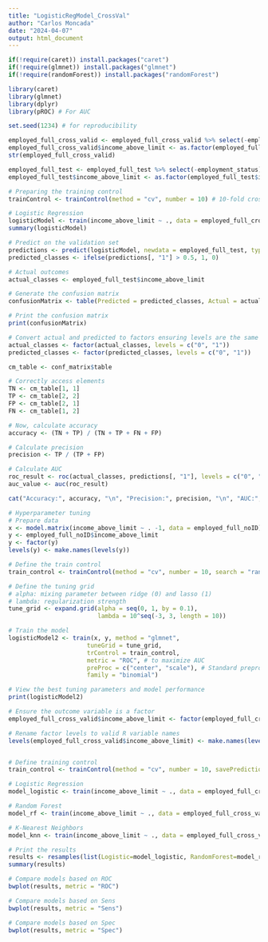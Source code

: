 ```yaml
---
title: "LogisticRegModel_CrossVal"
author: "Carlos Moncada"
date: "2024-04-07"
output: html_document
---
```


```r
if(!require(caret)) install.packages("caret")
if(!require(glmnet)) install.packages("glmnet")
if(!require(randomForest)) install.packages("randomForest")
```

```r
library(caret)
library(glmnet)
library(dplyr)
library(pROC) # For AUC

set.seed(1234) # for reproducibility
```

```r
employed_full_cross_valid <- employed_full_cross_valid %>% select(-employment_status)
employed_full_cross_valid$income_above_limit <- as.factor(employed_full_cross_valid$income_above_limit)
str(employed_full_cross_valid)

employed_full_test <- employed_full_test %>% select(-employment_status)
employed_full_test$income_above_limit <- as.factor(employed_full_test$income_above_limit)

```

```r
# Preparing the training control
trainControl <- trainControl(method = "cv", number = 10) # 10-fold cross-validation

# Logistic Regression
logisticModel <- train(income_above_limit ~ ., data = employed_full_cross_valid, method = "glm", family = "binomial", trControl = trainControl)
summary(logisticModel)
```

```r
# Predict on the validation set
predictions <- predict(logisticModel, newdata = employed_full_test, type = "prob")
predicted_classes <- ifelse(predictions[, "1"] > 0.5, 1, 0)

# Actual outcomes
actual_classes <- employed_full_test$income_above_limit

# Generate the confusion matrix
confusionMatrix <- table(Predicted = predicted_classes, Actual = actual_classes)

# Print the confusion matrix
print(confusionMatrix)
```

```r
# Convert actual and predicted to factors ensuring levels are the same for accurate comparison
actual_classes <- factor(actual_classes, levels = c("0", "1"))
predicted_classes <- factor(predicted_classes, levels = c("0", "1"))

cm_table <- conf_matrix$table

# Correctly access elements
TN <- cm_table[1, 1]
TP <- cm_table[2, 2]
FP <- cm_table[2, 1]
FN <- cm_table[1, 2]

# Now, calculate accuracy
accuracy <- (TN + TP) / (TN + TP + FN + FP)

# Calculate precision
precision <- TP / (TP + FP)

# Calculate AUC
roc_result <- roc(actual_classes, predictions[, "1"], levels = c("0", "1"))
auc_value <- auc(roc_result)

cat("Accuracy:", accuracy, "\n", "Precision:", precision, "\n", "AUC:", auc_value, "\n")

```

```r
# Hyperparameter tuning
# Prepare data
x <- model.matrix(income_above_limit ~ . -1, data = employed_full_noID) # -1 to omit intercept
y <- employed_full_noID$income_above_limit
y <- factor(y)
levels(y) <- make.names(levels(y))

# Define the train control
train_control <- trainControl(method = "cv", number = 10, search = "random", classProbs = TRUE, summaryFunction = twoClassSummary) 

# Define the tuning grid
# alpha: mixing parameter between ridge (0) and lasso (1)
# lambda: regularization strength
tune_grid <- expand.grid(alpha = seq(0, 1, by = 0.1),
                         lambda = 10^seq(-3, 3, length = 10))

# Train the model
logisticModel2 <- train(x, y, method = "glmnet",
                      tuneGrid = tune_grid,
                      trControl = train_control,
                      metric = "ROC", # to maximize AUC
                      preProc = c("center", "scale"), # Standard preprocessing
                      family = "binomial")

# View the best tuning parameters and model performance
print(logisticModel2)

```

```r
# Ensure the outcome variable is a factor
employed_full_cross_valid$income_above_limit <- factor(employed_full_cross_valid$income_above_limit)

# Rename factor levels to valid R variable names
levels(employed_full_cross_valid$income_above_limit) <- make.names(levels(employed_full_cross_valid$income_above_limit), unique = TRUE)


# Define training control
train_control <- trainControl(method = "cv", number = 10, savePredictions = "final", classProbs = TRUE, summaryFunction = twoClassSummary)

# Logistic Regression
model_logistic <- train(income_above_limit ~ ., data = employed_full_cross_valid, method = "glm", family = "binomial", trControl = train_control, metric = "ROC")

# Random Forest
model_rf <- train(income_above_limit ~ ., data = employed_full_cross_valid, method = "rf", trControl = train_control, metric = "ROC", tuneLength = 5)

# K-Nearest Neighbors
model_knn <- train(income_above_limit ~ ., data = employed_full_cross_valid, method = "knn", trControl = train_control, metric = "ROC", tuneLength = 5)

# Print the results
results <- resamples(list(Logistic=model_logistic, RandomForest=model_rf, KNN=model_knn))
summary(results)
```

```r
# Compare models based on ROC
bwplot(results, metric = "ROC")

```

```r
# Compare models based on Sens
bwplot(results, metric = "Sens")
```
```r
# Compare models based on Spec
bwplot(results, metric = "Spec")
```


```r

```
